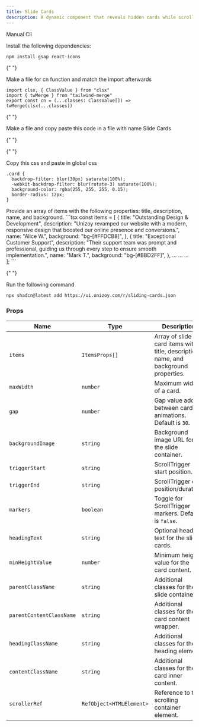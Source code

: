 ```yaml
---
title: Slide Cards
description: A dynamic component that reveals hidden cards while scrolling.
---
```


<ComponentPreview
  name="sliding-cards-demo"
  className="[&_.preview>[data-orientation=vertical]]:sm:max-w-[70%]"
/>

  <Tabs defaultValue="manual">

<TabsList>
  <TabsTrigger value="manual">Manual</TabsTrigger>
  <TabsTrigger value="cli">Cli</TabsTrigger>
</TabsList>

  <TabsContent value="manual">

  <Steps>

<Step>Install the following dependencies:</Step>

```bash
npm install gsap react-icons
```

{" "}

<Step>Make a file for cn function and match the import afterwards</Step>

```tsx
import clsx, { ClassValue } from "clsx"
import { twMerge } from "tailwind-merge"
export const cn = (...classes: ClassValue[]) => twMerge(clsx(...classes))
```

{" "}

<Step>
  Make a file and copy paste this code in a file with name Slide Cards
</Step>

{" "}

<ComponentSource name="sliding-cards" />

{" "}

<Step>Copy this css and paste in global css</Step>

```tsx
.card {
  backdrop-filter: blur(30px) saturate(100%);
  -webkit-backdrop-filter: blur(rotate-3) saturate(100%);
  background-color: rgba(255, 255, 255, 0.15);
  border-radius: 12px;
}
```

<Step>
  Provide an array of items with the following properties: title, description, name, and background.
</Step>
```tsx
    const  items = [
            {
      title: "Outstanding Design & Development",
      description: "Unizoy revamped our website with a modern, responsive design that boosted our online presence and conversions.",
      name: "Alice W.",
      background: "bg-[#FFDCB8]",
    },
    {
      title: "Exceptional Customer Support",
      description: "Their support team was prompt and professional, guiding us through every step to ensure smooth implementation.",
      name: "Mark T.",
      background: "bg-[#BBD2FF]",
    },
        ...
        ...
        ...
      ];
```
</Steps>
  </TabsContent>

  <TabsContent value="cli">

  <Steps>

{" "}

<Step>Run the following command </Step>

```bash
npx shadcn@latest add https://ui.unizoy.com/r/sliding-cards.json
```

  </Steps>

  </TabsContent>

  </Tabs>

### Props

| Name                     | Type                     | Description                                                                         |
| ------------------------ | ------------------------ | ----------------------------------------------------------------------------------- |
| `items`                  | `ItemsProps[]`           | Array of slide card items with title, description, name, and background properties. |
| `maxWidth`               | `number`                 | Maximum width of a card.                                                            |
| `gap`                    | `number`                 | Gap value added between card animations. Default is `30`.                           |
| `backgroundImage`        | `string`                 | Background image URL for the slide container.                                       |
| `triggerStart`           | `string`                 | ScrollTrigger start position.                                                       |
| `triggerEnd`             | `string`                 | ScrollTrigger end position/duration.                                                |
| `markers`                | `boolean`                | Toggle for ScrollTrigger markers. Default is `false`.                               |
| `headingText`            | `string`                 | Optional heading text for the slide cards.                                          |
| `minHeightValue`         | `number`                 | Minimum height value for the card content.                                          |
| `parentClassName`        | `string`                 | Additional classes for the slide container.                                         |
| `parentContentClassName` | `string`                 | Additional classes for the card content wrapper.                                    |
| `headingClassName`       | `string`                 | Additional classes for the heading element.                                         |
| `contentClassName`       | `string`                 | Additional classes for the card inner content.                                      |
| `scrollerRef`            | `RefObject<HTMLElement>` | Reference to the scrolling container element.                                       |
